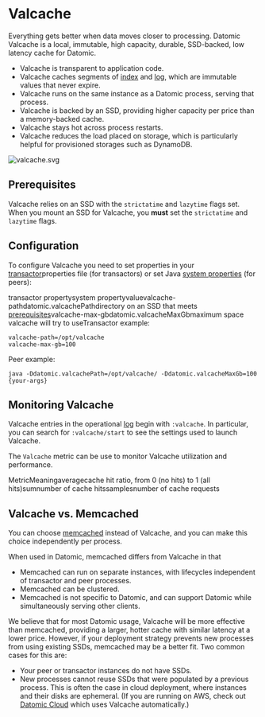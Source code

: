 Valcache
========

Everything gets better when data moves closer to processing. Datomic Valcache is a local, immutable, high capacity, durable, SSD-backed, low latency cache for Datomic.

- Valcache is transparent to application code.
- Valcache caches segments of [index](../query/indexes.html#efficient-accumulation) and [log](../api/log.html#implementation), which are immutable values that never expire.
- Valcache runs on the same instance as a Datomic process, serving that process.
- Valcache is backed by an SSD, providing higher capacity per price than a memory-backed cache.
- Valcache stays hot across process restarts.
- Valcache reduces the load placed on storage, which is particularly helpful for provisioned storages such as DynamoDB.

![valcache.svg](../images/valcache.svg)



Prerequisites
-------------

Valcache relies on an SSD with the `strictatime` and `lazytime` flags set. When you mount an SSD for Valcache, you **must** set the `strictatime` and `lazytime` flags.





Configuration
-------------

To configure Valcache you need to set properties in your [transactor](../overview/transactor.html)properties file (for transactors) or set Java [system properties](../configuration/system-properties.html) (for peers):

transactor propertysystem propertyvaluevalcache-pathdatomic.valcachePathdirectory on an SSD that meets [prerequisites](#prerequisites)valcache-max-gbdatomic.valcacheMaxGbmaximum space valcache will try to useTransactor example:

```example
valcache-path=/opt/valcache
valcache-max-gb=100
```



Peer example:

```example
java -Ddatomic.valcachePath=/opt/valcache/ -Ddatomic.valcacheMaxGb=100 {your-args}
```







Monitoring Valcache
-------------------

Valcache entries in the operational [log](../configuration/configuring-logging.html) begin with `:valcache`. In particular, you can search for `:valcache/start` to see the settings used to launch Valcache.

The `Valcache` metric can be use to monitor Valcache utilization and performance.

MetricMeaningaveragecache hit ratio, from 0 (no hits) to 1 (all hits)sumnumber of cache hitssamplesnumber of cache requests



Valcache vs. Memcached
----------------------

You can choose [memcached](../overview/caching.html#memcached) instead of Valcache, and you can make this choice independently per process.

When used in Datomic, memcached differs from Valcache in that

- Memcached can run on separate instances, with lifecycles independent of transactor and peer processes.
- Memcached can be clustered.
- Memcached is not specific to Datomic, and can support Datomic while simultaneously serving other clients.

We believe that for most Datomic usage, Valcache will be more effective than memcached, providing a larger, hotter cache with similar latency at a lower price. However, if your deployment strategy prevents new processes from using existing SSDs, memcached may be a better fit. Two common cases for this are:

- Your peer or transactor instances do not have SSDs.
- New processes cannot reuse SSDs that were populated by a previous process. This is often the case in cloud deployment, where instances and their disks are ephemeral. (If you are running on AWS, check out [Datomic Cloud](https://www.datomic.com/index.html) which uses Valcache automatically.)